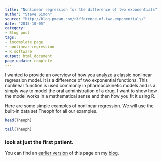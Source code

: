 ```yaml
---
title: "Nonlinear regression for the difference of two exponentials"
author: "Steve Simon"
source: "http://blog.pmean.com/difference-of-two-exponentials/"
date: "2015-10-05"
category: 
- Blog post
tags:
- incomplete page
- nonlinear regression
- R software
output: html_document
page_update: complete
---
```


I wanted to provide an overview of how you analyze a classic nonlinear regression model. It is a difference of two exponential functions. This nonlinear function is used commonly in pharmocokinetic models and is a simply way to model the oral administration of a drug. I want to show how the model works in a mathematical sense and then how you fit it using R.

<!---More--->

Here are some simple examples of nonlinear regression. We will use the built-in data set Theoph for all our examples.

```r
head(Theoph)
```

```r
tail(Theoph)
```

### look at just the first patient.

You can find an [earlier version][sim1] of this page on my [blog][sim2].

[sim1]: http://blog.pmean.com/difference-of-two-exponentials/
[sim2]: http://blog.pmean.com

